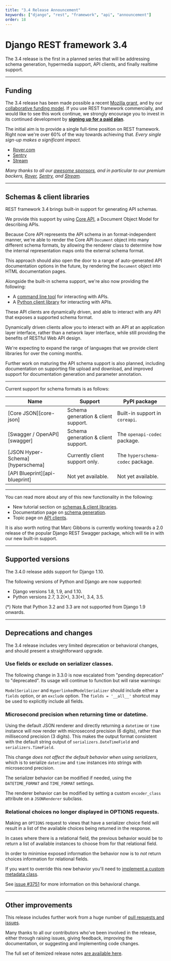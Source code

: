 ```yaml
---
title: "3.4 Release Announcement"
keywords: ["django", "rest", "framework", "api", "announcement"]
order: 18
---
```


# Django REST framework 3.4

The 3.4 release is the first in a planned series that will be addressing schema
generation, hypermedia support, API clients, and finally realtime support.

---

## Funding

The 3.4 release has been made possible a recent [Mozilla grant][moss], and by our
[collaborative funding model][funding]. If you use REST framework commercially, and would
like to see this work continue, we strongly encourage you to invest in its
continued development by **[signing up for a paid plan][funding]**.

The initial aim is to provide a single full-time position on REST framework.
Right now we're over 60% of the way towards achieving that.
_Every single sign-up makes a significant impact._

<ul
  style={{
    display: "grid",
    gridTemplateColumns: "repeat(3, 1fr)",
    gap: "20px",
    padding: 0,
    margin: 0,
    listStyle: "none",
  }}
>
  <li>
    <a
      href="https://www.rover.com/careers/"
      style={{
        width: "130px",
        height: "20px",
        textAlign: "center",
        margin: "10px auto",
        padding: "150px 0 0 0",
        backgroundPosition: "0 50%",
        backgroundSize: "130px auto",
        backgroundRepeat: "no-repeat",
        fontSize: "120%",
        color: "black",
        backgroundImage:
          "url(https://fund-rest-framework.s3.amazonaws.com/rover_130x130.png)",
        display: "block",
      }}
    >
      Rover.com
    </a>
  </li>
  <li>
    <a
      href="https://sentry.io/welcome/"
      style={{
        width: "130px",
        height: "20px",
        textAlign: "center",
        margin: "10px auto",
        padding: "150px 0 0 0",
        backgroundPosition: "0 50%",
        backgroundSize: "130px auto",
        backgroundRepeat: "no-repeat",
        fontSize: "120%",
        color: "black",
        backgroundImage:
          "url(https://fund-rest-framework.s3.amazonaws.com/sentry130.png)",
        display: "block",
      }}
    >
      Sentry
    </a>
  </li>
  <li>
    <a
      href="https://getstream.io/?utm_source=drf&utm_medium=banner&utm_campaign=drf"
      style={{
        width: "130px",
        height: "20px",
        textAlign: "center",
        margin: "10px auto",
        padding: "150px 0 0 0",
        backgroundPosition: "0 50%",
        backgroundSize: "130px auto",
        backgroundRepeat: "no-repeat",
        fontSize: "120%",
        color: "black",
        backgroundImage:
          "url(https://fund-rest-framework.s3.amazonaws.com/stream-130.png)",
        display: "block",
      }}
    >
      Stream
    </a>
  </li>
</ul>
<div style={{ paddingBottom: "20px" }} />

_Many thanks to all our [awesome sponsors][sponsors], and in particular to our premium backers, [Rover](https://www.rover.com/careers/), [Sentry](https://sentry.io/welcome/), and [Stream](https://getstream.io/?utm_source=drf&utm_medium=banner&utm_campaign=drf)._

---

## Schemas & client libraries

REST framework 3.4 brings built-in support for generating API schemas.

We provide this support by using [Core API][core-api], a Document Object Model
for describing APIs.

Because Core API represents the API schema in an format-independent
manner, we're able to render the Core API `Document` object into many different
schema formats, by allowing the renderer class to determine how the internal
representation maps onto the external schema format.

This approach should also open the door to a range of auto-generated API
documentation options in the future, by rendering the `Document` object into
HTML documentation pages.

Alongside the built-in schema support, we're also now providing the following:

- A [command line tool][command-line-client] for interacting with APIs.
- A [Python client library][client-library] for interacting with APIs.

These API clients are dynamically driven, and able to interact with any API
that exposes a supported schema format.

Dynamically driven clients allow you to interact with an API at an application
layer interface, rather than a network layer interface, while still providing
the benefits of RESTful Web API design.

We're expecting to expand the range of languages that we provide client libraries
for over the coming months.

Further work on maturing the API schema support is also planned, including
documentation on supporting file upload and download, and improved support for
documentation generation and parameter annotation.

---

Current support for schema formats is as follows:

<table>
  <thead>
    <tr>
      <th>Name</th>
      <th>Support</th>
      <th>PyPI package</th>
    </tr>
  </thead>
  <tbody>
    <tr>
      <td>[Core JSON][core-json]</td>
      <td>Schema generation &amp; client support.</td>
      <td>
        Built-in support in <code>coreapi</code>.
      </td>
    </tr>
    <tr>
      <td>[Swagger / OpenAPI][swagger]</td>
      <td>Schema generation &amp; client support.</td>
      <td>
        The <code>openapi-codec</code> package.
      </td>
    </tr>
    <tr>
      <td>[JSON Hyper-Schema][hyperschema]</td>
      <td>Currently client support only.</td>
      <td>
        The <code>hyperschema-codec</code> package.
      </td>
    </tr>
    <tr>
      <td>[API Blueprint][api-blueprint]</td>
      <td>Not yet available.</td>
      <td>Not yet available.</td>
    </tr>
  </tbody>
</table>

---

You can read more about any of this new functionality in the following:

- New tutorial section on [schemas & client libraries][tut-7].
- Documentation page on [schema generation][schema-generation].
- Topic page on [API clients][api-clients].

It is also worth noting that Marc Gibbons is currently working towards a 2.0 release of
the popular Django REST Swagger package, which will tie in with our new built-in support.

---

## Supported versions

The 3.4.0 release adds support for Django 1.10.

The following versions of Python and Django are now supported:

- Django versions 1.8, 1.9, and 1.10.
- Python versions 2.7, 3.2(\*), 3.3(\*), 3.4, 3.5.

(\*) Note that Python 3.2 and 3.3 are not supported from Django 1.9 onwards.

---

## Deprecations and changes

The 3.4 release includes very limited deprecation or behavioral changes, and
should present a straightforward upgrade.

### Use fields or exclude on serializer classes.

The following change in 3.3.0 is now escalated from "pending deprecation" to
"deprecated". Its usage will continue to function but will raise warnings:

`ModelSerializer` and `HyperlinkedModelSerializer` should include either a `fields`
option, or an `exclude` option. The `fields = '__all__'` shortcut may be used
to explicitly include all fields.

### Microsecond precision when returning time or datetime.

Using the default JSON renderer and directly returning a `datetime` or `time`
instance will now render with microsecond precision (6 digits), rather than
millisecond precision (3 digits). This makes the output format consistent with the
default string output of `serializers.DateTimeField` and `serializers.TimeField`.

This change _does not affect the default behavior when using serializers_,
which is to serialize `datetime` and `time` instances into strings with
microsecond precision.

The serializer behavior can be modified if needed, using the `DATETIME_FORMAT`
and `TIME_FORMAT` settings.

The renderer behavior can be modified by setting a custom `encoder_class`
attribute on a `JSONRenderer` subclass.

### Relational choices no longer displayed in OPTIONS requests.

Making an `OPTIONS` request to views that have a serializer choice field
will result in a list of the available choices being returned in the response.

In cases where there is a relational field, the previous behavior would be
to return a list of available instances to choose from for that relational field.

In order to minimise exposed information the behavior now is to _not_ return
choices information for relational fields.

If you want to override this new behavior you'll need to [implement a custom
metadata class][metadata].

See [issue #3751][gh3751] for more information on this behavioral change.

---

## Other improvements

This release includes further work from a huge number of [pull requests and issues][milestone].

Many thanks to all our contributors who've been involved in the release, either through raising issues, giving feedback, improving the documentation, or suggesting and implementing code changes.

The full set of itemized release notes [are available here][release-notes].

[sponsors]: https://fund.django-rest-framework.org/topics/funding/#our-sponsors
[moss]: mozilla-grant.md
[funding]: funding.md
[core-api]: https://www.coreapi.org/
[command-line-client]: api-clients#command-line-client
[client-library]: api-clients#python-client-library
[core-json]: https://www.coreapi.org/specification/encoding/#core-json-encoding
[swagger]: https://openapis.org/specification
[hyperschema]: https://json-schema.org/latest/json-schema-hypermedia.html
[api-blueprint]: https://apiblueprint.org/
[tut-7]: ../tutorial/7-schemas-and-client-libraries/
[schema-generation]: ../api-guide/schemas/
[api-clients]: https://github.com/encode/django-rest-framework/blob/3.14.0/docs/topics/api-clients.md
[milestone]: https://github.com/encode/django-rest-framework/milestone/35
[release-notes]: release-notes#34
[metadata]: ../api-guide/metadata/#custom-metadata-classes
[gh3751]: https://github.com/encode/django-rest-framework/issues/3751

